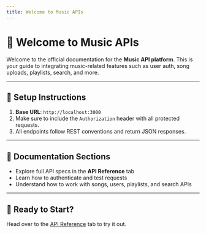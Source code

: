 ```yaml
---
title: Welcome to Music APIs
---
```


# 🎵 Welcome to Music APIs

Welcome to the official documentation for the **Music API platform**. This is your guide to integrating music-related features such as user auth, song uploads, playlists, search, and more.

---

## 🔧 Setup Instructions

1. **Base URL**: `http://localhost:3000`
2. Make sure to include the `Authorization` header with all protected requests.
3. All endpoints follow REST conventions and return JSON responses.

---

## 📘 Documentation Sections

- Explore full API specs in the **API Reference** tab
- Learn how to authenticate and test requests
- Understand how to work with songs, users, playlists, and search APIs

---

## 🚀 Ready to Start?

Head over to the [API Reference](/api-reference) tab to try it out.
